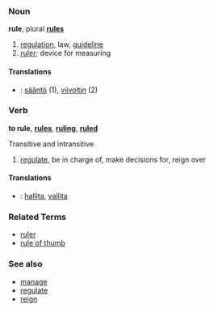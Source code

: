 ===Noun===
'''rule''', plural '''[[rules]]'''

# [[regulation]], law, [[guideline]]
# [[ruler]]; device for measuring

====Translations====
*{{msg:fi}}: [[sääntö]] (1), [[viivoitin]] (2)


===Verb===
'''to rule''', '''[[rules]]''', '''[[ruling]]''', '''[[ruled]]'''

Transitive and intransitive

# [[regulate]], be in charge of, make decisions for, reign over

====Translations====
*{{msg:fi}}: [[hallita]], [[vallita]]

===Related Terms===
*[[ruler]]
*[[rule of thumb]]

===See also===
*[[manage]]
*[[regulate]]
*[[reign]]